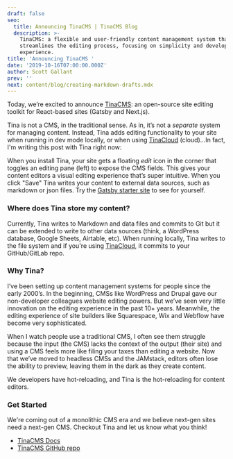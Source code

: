 ```yaml
---
draft: false
seo:
  title: Announcing TinaCMS | TinaCMS Blog
  description: >-
    TinaCMS: a flexible and user-friendly content management system that
    streamlines the editing process, focusing on simplicity and developer
    experience.
title: 'Announcing TinaCMS '
date: '2019-10-16T07:00:00.000Z'
author: Scott Gallant
prev: ''
next: content/blog/creating-markdown-drafts.mdx
---
```


<Youtube embedSrc="https://www.youtube.com/embed/iPDCmbaEF0Y" />

Today, we’re excited to announce [TinaCMS](https://github.com/tinacms/tinacms): an open-source site editing toolkit for React-based sites (Gatsby and Next.js).

Tina is not a CMS, in the traditional sense. As in, it’s not a *separate* system for managing content. Instead, Tina adds editing functionality to your site when running in dev mode locally, or when using [TinaCloud](/docs/tinacloud/overview) (cloud)...In fact, I'm writing this post with Tina right now:

<WebmEmbed embedSrc="/img/blog/announcing-tinacms/tina-cms-announcement-post.webm" />

When you install Tina, your site gets a floating *edit* icon in the corner that toggles an editing pane (left) to expose the CMS fields. This gives your content editors a visual editing experience that’s super intuitive. When you click "Save" Tina writes your content to external data sources, such as markdown or json files. Try the [Gatsby starter site](/docs/guides/converting-gatsby-to-tina) to see for yourself.

### Where does Tina store my content?

Currently, Tina writes to Markdown and data files and commits to Git but it can be extended to write to other data sources (think, a WordPress database, Google Sheets, Airtable, etc). When running locally, Tina writes to the file system and if you're using [TinaCloud](/docs/tinacloud/overview), it commits to your GitHub/GitLab repo.

### Why Tina?

I’ve been setting up content management systems for people since the early 2000’s. In the beginning, CMSs like WordPress and Drupal gave our non-developer colleagues website editing powers. But we’ve seen very little innovation on the editing experience in the past 10+ years. Meanwhile, the editing experience of site builders like Squarespace, Wix and Webflow have become very sophisticated.

When I watch people use a traditional CMS, I often see them struggle because the input (the CMS) lacks the context of the output (their site) and using a CMS feels more like filing your taxes than editing a website. Now that we’ve moved to headless CMSs and the JAMstack, editors often lose the ability to preview, leaving them in the dark as they create content.

We developers have hot-reloading, and Tina is the hot-reloading for content editors.

### Get Started

We're coming out of a monolithic CMS era and we believe next-gen sites need a next-gen CMS. Checkout Tina and let us know what you think!

* [TinaCMS Docs](https://tinacms.io/docs/getting-started)
* [TinaCMS GitHub repo](https://github.com/tinacms/tinacms)
